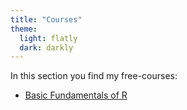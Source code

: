 ```yaml
---
title: "Courses"
theme:
  light: flatly
  dark: darkly
---
```



In this section you find my free-courses:
 
-   [Basic Fundamentals of R](https://xavierclementegarcia.github.io/Basic_Fundamentals_of_R/)
